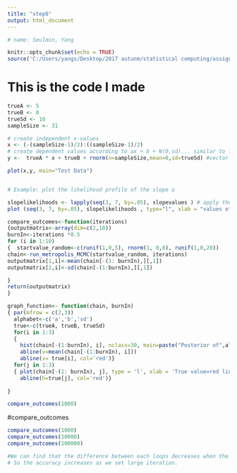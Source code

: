 ```yaml
---
title: "step6"
output: html_document
---
```

```r
# name: Seulmin, Yang

```
```r
knitr::opts_chunk$set(echo = TRUE)
source('C:/Users/yangs/Desktop/2017 autunm/statistical computing/assignment-2-yangslmn/source script.R')
```

# This is the code I made

```r

trueA <- 5
trueB <- 0
trueSd <- 10
sampleSize <- 31

# create independent x-values 
x <- (-(sampleSize-1)/2):((sampleSize-1)/2)
# create dependent values according to ax + b + N(0,sd)... similar to linear regression model
y <-  trueA * x + trueB + rnorm(n=sampleSize,mean=0,sd=trueSd) #vector y

plot(x,y, main="Test Data")


# Example: plot the likelihood profile of the slope a

slopelikelihoods <- lapply(seq(3, 7, by=.05), slopevalues ) # apply the slopevalues function to each list.
plot (seq(3, 7, by=.05), slopelikelihoods , type="l", xlab = "values of slope parameter a", ylab = "Log likelihood")
```
```r

compare_outcomes<-function(iterations)
{outputmatrix<-array(dim=c(2,10))
burnIn<-iterations *0.5
for (i in 1:10)
{  startvalue_random<-c(runif(1,0,5), rnorm(1, 0,8), runif(1,0,20))
chain<-run_metropolis_MCMC(startvalue_random, iterations)
outputmatrix[1,i]<-mean(chain[-(1: burnIn),][,1])
outputmatrix[2,i]<-sd(chain[-(1:burnIn),][,1])

}
return(outputmatrix)
}

graph_function<- function(chain, burnIn)
{ par(mfrow = c(2,3))
  alphabet<-c('a','b','sd')
  true<-c(trueA, trueB, trueSd)
  for(i in 1:3)
  {
    hist(chain[-(1:burnIn), i], nclass=30, main=paste("Posterior of",alphabet[i]),xlab="True value = red line")
    abline(v=mean(chain[-(1:burnIn), i]))
    abline(v= true[i], col='red')}
  for(j in 1:3)
  { plot(chain[-(1: burnIn), j], type = 'l', xlab = 'True value=red line',main = paste('Chain value of',alphabet[j]))
    abline(h=true[j], col='red')}
  
}

compare_outcomes(1000)

```

#compare_outcomes
```r
compare_outcomes(1000)
compare_outcomes(10000)
compare_outcomes(100000)

#We can find that the difference between each loops decreases when the iteration increases.
# So the accuracy increases as we set large iteration.

```

